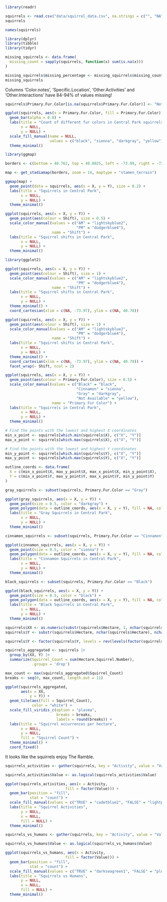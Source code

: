 

```r
library(readr)

squirrels <- read.csv("data/squirrel_data.csv", na.strings = c("", "NA"))
squirrels
```
```r
names(squirrels)
```
```r
library(dplyr)
library(tibble)
library(tidyr)

missing_squirrels <- data.frame(
  missing_count = sapply(squirrels, function(x) sum(is.na(x)))
)

missing_squirrels$missing_percentage <- missing_squirrels$missing_count / nrow(squirrels) * 100
missing_squirrels
```
Columns 'Color.notes', 'Specific.Location', 'Other.Activities' and 'Other.Interactions' have 84-94% of values missing!

```r
squirrels$Primary.Fur.Color[is.na(squirrels$Primary.Fur.Color)] <- "Not Available"

ggplot(squirrels, aes(x = Primary.Fur.Color, fill = Primary.Fur.Color)) +
  geom_bar(alpha = 0.8) +
  labs(title = "Count of different fur colors in Central Park squirrels",
       x = NULL,
       y = NULL) +
  scale_fill_manual(name = NULL,
                    values = c("black", "sienna", "darkgray", "yellow")) +
  theme_minimal()
```
```r
library(ggmap)

borders <- c(bottom = 40.762, top = 40.8025, left = -73.99, right = -73.94)

map <- get_stadiamap(borders, zoom = 14, maptype = "stamen_terrain")

ggmap(map) +
  geom_point(data = squirrels, aes(x = X, y = Y), size = 0.2) +
  labs(title = "Squirrels in Central Park",
       x = NULL,
       y = NULL) +
  theme_minimal()
```
```r
ggplot(squirrels, aes(x = X, y = Y)) +
  geom_point(aes(colour = Shift), size = 0.5) +
  scale_color_manual(values = c("AM" = "lightskyblue2", 
                                "PM" = "dodgerblue4"),
                     name = "Shift") +
  labs(title = "Squirrel shifts in Central Park",
       x = NULL,
       y = NULL) +
  theme_minimal()
```
```r
library(ggplot2)

ggplot(squirrels, aes(x = X, y = Y)) +
  geom_point(aes(colour = Shift), size = 1) +
  scale_color_manual(values = c("AM" = "lightskyblue2", 
                                "PM" = "dodgerblue4"),
                     name = "Shift") +
  labs(title = "Squirrel shifts in Central Park",
       x = NULL,
       y = NULL) +
  theme_minimal() +
  coord_cartesian(xlim = c(NA, -73.97), ylim = c(NA, 40.78))
```
```r
ggplot(squirrels, aes(x = X, y = Y)) +
  geom_point(aes(colour = Shift), size = 1) +
  scale_color_manual(values = c("AM" = "lightskyblue2", 
                                "PM" = "dodgerblue4"),
                     name = "Shift") +
  labs(title = "Squirrel shifts in Central Park",
       x = NULL,
       y = NULL) +
  theme_minimal() +
  coord_cartesian(xlim = c(NA, -73.97), ylim = c(NA, 40.78)) +
  facet_wrap(~ Shift, ncol = 2)
```
```r
ggplot(squirrels, aes(x = X, y = Y)) +
  geom_point(aes(colour = Primary.Fur.Color), size = 0.5) +
  scale_color_manual(values = c("Black" = "black", 
                                "Cinnamon" = "sienna", 
                                "Gray" = "darkgray", 
                                "Not Available" = "yellow"),
                     name = "Primary Fur Color") +
  labs(title = "Squirrels in Central Park",
       x = NULL,
       y = NULL) +
  theme_minimal()
```
```r
# Find the points with the lowest and highest X coordinates
min_x_point <- squirrels[which.min(squirrels$X), c("X", "Y")]
max_x_point <- squirrels[which.max(squirrels$X), c("X", "Y")]

# Find the points with the lowest and highest Y coordinates
min_y_point <- squirrels[which.min(squirrels$Y), c("X", "Y")]
max_y_point <- squirrels[which.max(squirrels$Y), c("X", "Y")]

outline_coords <- data.frame(
  X = c(min_x_point$X, max_y_point$X, max_x_point$X, min_y_point$X),
  Y = c(min_x_point$Y, max_y_point$Y, max_x_point$Y, min_y_point$Y)
)
```

```r
gray_squirrels <- subset(squirrels, Primary.Fur.Color == "Gray")

ggplot(gray_squirrels, aes(x = X, y = Y)) +
  geom_point(size = 0.5, color = "darkgray") +
  geom_polygon(data = outline_coords, aes(x = X, y = Y), fill = NA, color = "red3", size = 0.5) +
  labs(title = "Gray Squirrels in Central Park",
       x = NULL,
       y = NULL) +
  theme_minimal()
```
```r
cinnamon_squirrels <- subset(squirrels, Primary.Fur.Color == "Cinnamon")

ggplot(cinnamon_squirrels, aes(x = X, y = Y)) +
  geom_point(size = 0.5, color = "sienna") +
  geom_polygon(data = outline_coords, aes(x = X, y = Y), fill = NA, color = "red3", size = 0.5) +
  labs(title = "Cinnamon Squirrels in Central Park",
       x = NULL,
       y = NULL) +
  theme_minimal()
```
```r
black_squirrels <- subset(squirrels, Primary.Fur.Color == "Black")

ggplot(black_squirrels, aes(x = X, y = Y)) +
  geom_point(size = 0.5, color = "black") +
  geom_polygon(data = outline_coords, aes(x = X, y = Y), fill = NA, color = "red3", size = 0.5) +
  labs(title = "Black Squirrels in Central Park",
       x = NULL,
       y = NULL) +
  theme_minimal()
```
```r
squirrels$XX <- as.numeric(substr(squirrels$Hectare, 1, nchar(squirrels$Hectare) - 1))
squirrels$Y <- substr(squirrels$Hectare, nchar(squirrels$Hectare), nchar(squirrels$Hectare))

squirrels$Y <- factor(squirrels$Y, levels = rev(levels(factor(squirrels$Y))))

squirrels_aggregated <- squirrels |> 
  group_by(XX, Y) |> 
  summarize(Squirrel_Count = sum(Hectare.Squirrel.Number), 
            .groups = 'drop')

max_count <- max(squirrels_aggregated$Squirrel_Count)
breaks <- seq(0, max_count, length.out = 11)

ggplot(squirrels_aggregated, 
       aes(x = XX, 
           y = Y)) +
  geom_tile(aes(fill = Squirrel_Count), 
            color = "white") +
  scale_fill_viridis_c(option = "plasma", 
                       breaks = breaks, 
                       labels = round(breaks)) +
  labs(title = "Squirrel occurrences per hectare",
       x = NULL,
       y = NULL,
       fill = "Squirrel Count") +
  theme_minimal() +
  coord_fixed()

```
It looks like the squirrels enjoy The Ramble.

```r
squirrels_activities <- gather(squirrels, key = "Activity", value = "Value", Running:Foraging)

squirrels_activities$Value <- as.logical(squirrels_activities$Value)

ggplot(squirrels_activities, aes(x = Activity, 
                           fill = factor(Value))) +
  geom_bar(position = "fill", 
           stat = "count") +
  scale_fill_manual(values = c("TRUE" = "cadetblue2", "FALSE" = "lightpink")) +
  labs(title = "Squirrel Activities",
       y = NULL,
       x = NULL,
       fill = NULL) +
  theme_minimal()
```
```r
squirrels_vs_humans <- gather(squirrels, key = "Activity", value = "Value", Approaches:Runs.from)

squirrels_vs_humans$Value <- as.logical(squirrels_vs_humans$Value)

ggplot(squirrels_vs_humans, aes(x = Activity, 
                           fill = factor(Value))) +
  geom_bar(position = "fill", 
           stat = "count") +
  scale_fill_manual(values = c("TRUE" = "darkseagreen1", "FALSE" = "plum")) +
  labs(title = "Squirrels vs Humans",
       y = NULL,
       x = NULL,
       fill = NULL) +
  theme_minimal()
```
```r

```


